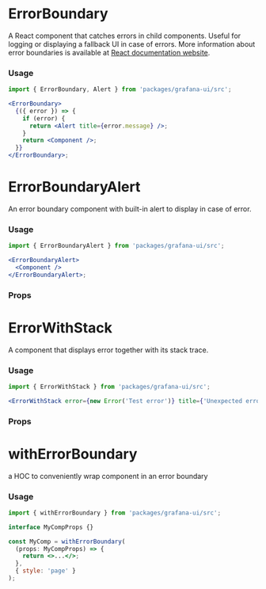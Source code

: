 
# ErrorBoundary

A React component that catches errors in child components. Useful for logging or displaying a fallback UI in case of errors. More information about error boundaries is available at [React documentation website](https://reactjs.org/docs/error-boundaries.html).

### Usage

```jsx
import { ErrorBoundary, Alert } from 'packages/grafana-ui/src';

<ErrorBoundary>
  {({ error }) => {
    if (error) {
      return <Alert title={error.message} />;
    }
    return <Component />;
  }}
</ErrorBoundary>;
```

# ErrorBoundaryAlert

An error boundary component with built-in alert to display in case of error.

### Usage

```jsx
import { ErrorBoundaryAlert } from 'packages/grafana-ui/src';

<ErrorBoundaryAlert>
  <Component />
</ErrorBoundaryAlert>;
```

### Props

<ArgsTable of={ErrorBoundaryAlert} />

# ErrorWithStack

A component that displays error together with its stack trace.

### Usage

```jsx
import { ErrorWithStack } from 'packages/grafana-ui/src';

<ErrorWithStack error={new Error('Test error')} title={'Unexpected error'} errorInfo={null} />;
```

### Props

<ArgsTable of={ErrorWithStack} />

# withErrorBoundary

a HOC to conveniently wrap component in an error boundary

### Usage

```jsx
import { withErrorBoundary } from 'packages/grafana-ui/src';

interface MyCompProps {}

const MyComp = withErrorBoundary(
  (props: MyCompProps) => {
    return <>...</>;
  },
  { style: 'page' }
);
```

